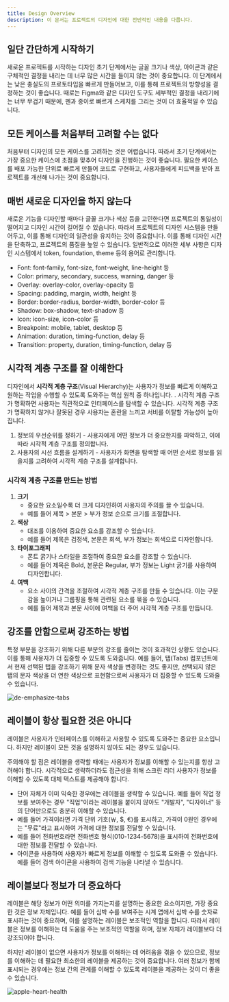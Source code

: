 ```yaml
---
title: Design Overview
description: 이 문서는 프로젝트의 디자인에 대한 전반적인 내용을 다룹니다.
---
```


## 일단 간단하게 시작하기

새로운 프로젝트를 시작하는 디자인 초기 단계에서는 글꼴 크기나 색상, 아이콘과 같은 구체적인 결정을 내리는 데 너무 많은 시간을 들이지 않는 것이 중요합니다. 이 단계에서는 낮은 충실도의 프로토타입을 빠르게 만들어보고, 이를 통해 프로젝트의 방향성을 결정하는 것이 좋습니다. 때로는 Figma와 같은 디자인 도구도 세부적인 결정을 내리기에는 너무 무겁기 때문에, 펜과 종이로 빠르게 스케치를 그리는 것이 더 효율적일 수 있습니다.


## 모든 케이스를 처음부터 고려할 수는 없다

처음부터 디자인의 모든 케이스를 고려하는 것은 어렵습니다. 따라서 초기 단계에서는 가장 중요한 케이스에 초점을 맞추어 디자인을 진행하는 것이 좋습니다. 필요한 케이스를 배포 가능한 단위로 빠르게 만들어 코드로 구현하고, 사용자들에게 피드백을 받아 프로젝트를 개선해 나가는 것이 중요합니다.


## 매번 새로운 디자인을 하지 않는다

새로운 기능을 디자인할 때마다 글꼴 크기나 색상 등을 고민한다면 프로젝트의 통일성이 떨어지고 디자인 시간이 길어질 수 있습니다. 따라서 프로젝트의 디자인 시스템을 만들어두고, 이를 통해 디자인의 일관성을 유지하는 것이 중요합니다. 이를 통해 디자인 시간을 단축하고, 프로젝트의 품질을 높일 수 있습니다. 일반적으로 이러한 세부 사항은 디자인 시스템에서 token, foundation, theme 등의 용어로 관리합니다.

- Font: font-family, font-size, font-weight, line-height 등
- Color: primary, secondary, success, warning, danger 등
- Overlay: overlay-color, overlay-opacity 등
- Spacing: padding, margin, width, height 등
- Border: border-radius, border-width, border-color 등
- Shadow: box-shadow, text-shadow 등
- Icon: icon-size, icon-color 등
- Breakpoint: mobile, tablet, desktop 등
- Animation: duration, timing-function, delay 등
- Transition: property, duration, timing-function, delay 등


## 시각적 계층 구조를 잘 이해한다

디자인에서 **시각적 계층 구조**(Visual Hierarchy)는 사용자가 정보를 빠르게 이해하고 원하는 작업을 수행할 수 있도록 도와주는 핵심 원칙 중 하나입니다. . 시각적 계층 구조가 명확하면 사용자는 직관적으로 인터페이스를 탐색할 수 있습니다. 시각적 계층 구조가 명확하지 않거나 잘못된 경우 사용자는 혼란을 느끼고 서비를 이탈할 가능성이 높아집니다.

1. 정보의 우선순위를 정하기 - 사용자에게 어떤 정보가 더 중요한지를 파악하고, 이에 따라 시각적 계층 구조를 정의합니다.
2. 사용자의 시선 흐름을 설계하기 - 사용자가 화면을 탐색할 때 어떤 순서로 정보를 읽을지를 고려하여 시각적 계층 구조를 설계합니다.


### 시각적 계층 구조를 만드는 방법

1. **크기**
    - 중요한 요소일수록 더 크게 디자인하여 사용자의 주의를 끌 수 있습니다.
    - 예를 들어 제목 > 본문 > 부가 정보 순으로 크기를 조절합니다.
2. **색상**
    - 대조를 이용하여 중요한 요소를 강조할 수 있습니다.
    - 예를 들어 제목은 검정색, 본문은 회색, 부가 정보는 회색으로 디자인합니다.
3. **타이포그래피**
    - 폰트 굵기나 스타일을 조절하여 중요한 요소를 강조할 수 있습니다.
    - 예를 들어 제목은 Bold, 본문은 Regular, 부가 정보는 Light 굵기를 사용하여 디자인합니다.
4. **여백**
    - 요소 사이의 간격을 조절하여 시각적 계층 구조를 만들 수 있습니다. 이는 구분감을 높이거나 그룹핑을 통해 관련된 요소를 묶을 수 있습니다.
    - 예를 들어 제목과 본문 사이에 여백을 더 주어 시각적 계층 구조를 만듭니다.


## 강조를 안함으로써 강조하는 방법


특정 부분을 강조하기 위해 다른 부분의 강조를 줄이는 것이 효과적인 상황도 있습니다. 이를 통해 사용자가 더 집중할 수 있도록 도와줍니다. 예를 들어, 탭(Tabs) 컴포넌트에서 현재 선택된 탭을 강조하기 위해 문자 색상을 변경하는 것도 좋지만, 선택되지 않은 탭의 문자 색상을 더 연한 색상으로 표현함으로써 사용자가 더 집중할 수 있도록 도와줄 수 있습니다.

![de-emphasize-tabs](assets/de-emphasize-tabs.png)


## 레이블이 항상 필요한 것은 아니다

레이블은 사용자가 인터페이스를 이해하고 사용할 수 있도록 도와주는 중요한 요소입니다. 하지만 레이블이 모든 것을 설명하지 않아도 되는 경우도 있습니다.

주의해야 할 점은 레이블을 생략할 때에는 사용자가 정보를 이해할 수 있는지를 항상 고려해야 합니다. 시각적으로 생략하더라도 접근성을 위해 스크린 리더 사용자가 정보를 이해할 수 있도록 대체 텍스트를 제공해야 합니다.

- 단어 자체가 이미 익숙한 경우에는 레이블을 생략할 수 있습니다. 예를 들어 직업 정보를 보여주는 경우 "직업"이라는 레이블을 붙이지 않아도 "개발자", "디자이너" 등의 단어만으로도 충분히 이해할 수 있습니다.
- 예를 들어 가격이라면 가격 단위 기호(￦, $, €)를 표시하고, 가격이 0원인 경우에는 "무료"라고 표시하여 가격에 대한 정보를 전달할 수 있습니다.
- 예를 들어 전화번호라면 전화번호 형식(010-1234-5678)을 표시하여 전화번호에 대한 정보를 전달할 수 있습니다.
- 아이콘을 사용하여 사용자가 빠르게 정보를 이해할 수 있도록 도와줄 수 있습니다. 예를 들어 검색 아이콘을 사용하여 검색 기능을 나타낼 수 있습니다.


## 레이블보다 정보가 더 중요하다

레이블은 해당 정보가 어떤 의미를 가지는지를 설명하는 중요한 요소이지만, 가장 중요한 것은 정보 자체입니다. 예를 들어 심박 수를 보여주는 시계 앱에서 심박 수를 숫자로 표시하는 것이 중요하며, 이를 설명하는 레이블은 보조적인 역할을 합니다. 따라서 레이블은 정보를 이해하는 데 도움을 주는 보조적인 역할을 하며, 정보 자체가 레이블보다 더 강조되어야 합니다.

하지만 레이블이 없으면 사용자가 정보를 이해하는 데 어려움을 겪을 수 있으므로, 정보를 이해하는 데 필요한 최소한의 레이블을 제공하는 것이 중요합니다. 여러 정보가 함께 표시되는 경우에는 정보 간의 관계를 이해할 수 있도록 레이블을 제공하는 것이 더 좋을 수 있습니다.


![apple-heart-health](assets/apple-heart-health.jpg)
